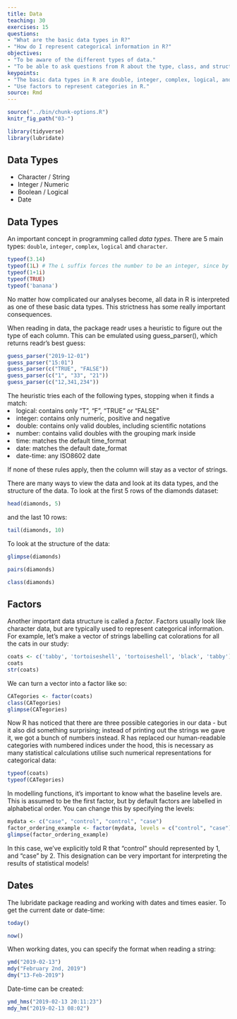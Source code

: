 ```yaml
---
title: Data
teaching: 30
exercises: 15
questions: 
- "What are the basic data types in R?"
- "How do I represent categorical information in R?"
objectives:
- "To be aware of the different types of data."
- "To be able to ask questions from R about the type, class, and structure of an object."
keypoints:
- "The basic data types in R are double, integer, complex, logical, and character."
- "Use factors to represent categories in R."
source: Rmd
---
```


```r
source("../bin/chunk-options.R")
knitr_fig_path("03-")

library(tidyverse)
library(lubridate)
```

## Data Types
* Character / String
* Integer / Numeric
* Boolean / Logical
* Date

## Data Types

An important concept in programming called *data types*. There are 5 
main types: `double`, `integer`, `complex`, `logical` and `character`.

```r
typeof(3.14)
typeof(1L) # The L suffix forces the number to be an integer, since by default R uses float numbers
typeof(1+1i)
typeof(TRUE)
typeof('banana')
```

No matter how complicated our analyses become, all data in R is 
interpreted as one of these basic data types. This strictness has some 
really important consequences.

When reading in data, the package readr uses a heuristic to figure out the 
type of each column. This can be emulated using guess_parser(), which returns
readr's best guess:

```r
guess_parser("2019-12-01")
guess_parser("15:01")
guess_parser(c("TRUE", "FALSE"))
guess_parser(c("1", "33", "21"))
guess_parser(c("12,341,234"))
```

The heuristic tries each of the following types, stopping when it finds a
match:
<li>logical: contains only "T", "F", "TRUE" or "FALSE"</li>
<li>integer: contains only numeric, positive and negative</li>
<li>double: contains only valid doubles, including scientific notations</li>
<li>number: contains valid doubles with the grouping mark inside</li>
<li>time: matches the default time_format</li>
<li>date: matches the default date_format</li>
<li>date-time: any ISO8602 date </li>

If none of these rules apply, then the column will stay as a vector of strings.

There are many ways to view the data and look at its data types, and the
structure of the data.  To look at the first 5 rows of the diamonds dataset:

```r
head(diamonds, 5)
```

and the last 10 rows:

```r
tail(diamonds, 10)
```

To look at the structure of the data:

```r
glimpse(diamonds)
```

```r
pairs(diamonds)
```

```r
class(diamonds)
```


## Factors

Another important data structure is called a *factor*. Factors usually look like
character data, but are typically used to represent categorical information. For
example, let's make a vector of strings labelling cat colorations for all the
cats in our study:

```r
coats <- c('tabby', 'tortoiseshell', 'tortoiseshell', 'black', 'tabby')
coats
str(coats)
```

We can turn a vector into a factor like so:

```r
CATegories <- factor(coats)
class(CATegories)
glimpse(CATegories)
```

Now R has noticed that there are three possible categories in our data - but it
also did something surprising; instead of printing out the strings we gave it,
we got a bunch of numbers instead. R has replaced our human-readable categories
with numbered indices under the hood, this is necessary as many statistical
calculations utilise such numerical representations for categorical data:

```r
typeof(coats)
typeof(CATegories)
```


In modelling functions, it's important to know what the baseline levels are. This
is assumed to be the first factor, but by default factors are labelled in
alphabetical order. You can change this by specifying the levels:

```r
mydata <- c("case", "control", "control", "case")
factor_ordering_example <- factor(mydata, levels = c("control", "case"))
glimpse(factor_ordering_example)
```

In this case, we've explicitly told R that "control" should represented by 1, and
"case" by 2. This designation can be very important for interpreting the
results of statistical models!


## Dates

The lubridate package reading and working with dates and times easier. To get the current date or date-time:
```r
today()
```
```r
now()
```

When working dates, you can specify the format when reading a string:

```r
ymd("2019-02-13")
mdy("February 2nd, 2019")
dmy("13-Feb-2019")
```

Date-time can be created:

```r
ymd_hms("2019-02-13 20:11:23")
mdy_hm("2019-02-13 08:02")
```
